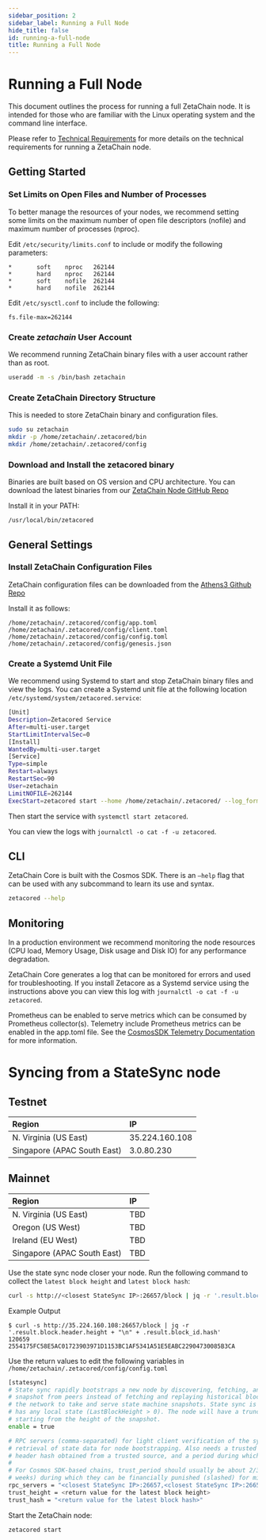 ```yaml
---
sidebar_position: 2
sidebar_label: Running a Full Node
hide_title: false
id: running-a-full-node
title: Running a Full Node
---
```


# Running a Full Node

This document outlines the process for running a full ZetaChain node. It is
intended for those who are familiar with the Linux operating system and the
command line interface.

Please refer to [Technical Requirements](/validators/requirements) for more
details on the technical requirements for running a ZetaChain node.

## Getting Started

### Set Limits on Open Files and Number of Processes

To better manage the resources of your nodes, we recommend setting some limits
on the maximum number of open file descriptors (nofile) and maximum number of
processes (nproc).

Edit `/etc/security/limits.conf` to include or modify the following parameters:

```
*       soft    nproc   262144
*       hard    nproc   262144
*       soft    nofile  262144
*       hard    nofile  262144
```

Edit `/etc/sysctl.conf` to include the following:

```
fs.file-max=262144
```

### Create _zetachain_ User Account

We recommend running ZetaChain binary files with a user account rather than as
root.

```bash
useradd -m -s /bin/bash zetachain
```

### Create ZetaChain Directory Structure

This is needed to store ZetaChain binary and configuration files.

```bash
sudo su zetachain
mkdir -p /home/zetachain/.zetacored/bin
mkdir /home/zetachain/.zetacored/config
```

### Download and Install the zetacored binary

Binaries are built based on OS version and CPU architecture. You can download the latest binaries from our [ZetaChain Node GitHub Repo](https://github.com/zeta-chain/node/releases)


Install it in your PATH:

```
/usr/local/bin/zetacored
```

## General Settings

### Install ZetaChain Configuration Files

ZetaChain configuration files can be downloaded from the
[Athens3 Github Repo](https://github.com/zeta-chain/network-athens3/tree/main/network_files/config)

Install it as follows:

```
/home/zetachain/.zetacored/config/app.toml
/home/zetachain/.zetacored/config/client.toml
/home/zetachain/.zetacored/config/config.toml
/home/zetachain/.zetacored/config/genesis.json
```

### Create a Systemd Unit File

We recommend using Systemd to start and stop ZetaChain binary files and view the
logs. You can create a Systemd unit file at the following location
`/etc/systemd/system/zetacored.service`:

```bash
[Unit]
Description=Zetacored Service
After=multi-user.target
StartLimitIntervalSec=0
[Install]
WantedBy=multi-user.target
[Service]
Type=simple
Restart=always
RestartSec=90
User=zetachain
LimitNOFILE=262144
ExecStart=zetacored start --home /home/zetachain/.zetacored/ --log_format json  --log_level info --moniker <YOUR_NODE_NAME_HERE>
```

Then start the service with `systemctl start zetacored`.

You can view the logs with `journalctl -o cat -f -u zetacored`.

## CLI

ZetaChain Core is built with the Cosmos SDK. There is an `—help` flag that can
be used with any subcommand to learn its use and syntax.

```bash
zetacored --help
```

## Monitoring

In a production environment we recommend monitoring the node resources (CPU
load, Memory Usage, Disk usage and Disk IO) for any performance degradation.

ZetaChain Core generates a log that can be monitored for errors and used for
troubleshooting. If you install Zetacore as a Systemd service using the
instructions above you can view this log with
`journalctl -o cat -f -u zetacored`.

Prometheus can be enabled to serve metrics which can be consumed by Prometheus
collector(s). Telemetry include Prometheus metrics can be enabled in the
app.toml file. See the
[CosmosSDK Telemetry Documentation](https://docs.cosmos.network/v0.46/core/telemetry.html)
for more information.

# Syncing from a StateSync node

## Testnet

| Region                      | IP             |
| :-------------------------- | :------------- |
| N. Virginia (US East)       | 35.224.160.108 |
| Singapore (APAC South East) | 3.0.80.230     |

## Mainnet

| Region                      | IP  |
| :-------------------------- | :-- |
| N. Virginia (US East)       | TBD |
| Oregon (US West)            | TBD |
| Ireland (EU West)           | TBD |
| Singapore (APAC South East) | TBD |

Use the state sync node closer your node. Run the following command to collect
the `latest block height` and `latest block hash`:

```bash
curl -s http://<closest StateSync IP>:26657/block | jq -r '.result.block.header.height + "\n" + .result.block_id.hash'
```

Example Output

```
$ curl -s http://35.224.160.108:26657/block | jq -r '.result.block.header.height + "\n" + .result.block_id.hash'
120659
2554175FC58E5AC01723903971D1153BC1AF5341A51E5EABC22904730085B3CA
```

Use the return values to edit the following variables in
`/home/zetachain/.zetacored/config/config.toml`

```bash
[statesync]
# State sync rapidly bootstraps a new node by discovering, fetching, and restoring a state machine
# snapshot from peers instead of fetching and replaying historical blocks. Requires some peers in
# the network to take and serve state machine snapshots. State sync is not attempted if the node
# has any local state (LastBlockHeight > 0). The node will have a truncated block history,
# starting from the height of the snapshot.
enable = true

# RPC servers (comma-separated) for light client verification of the synced state machine and
# retrieval of state data for node bootstrapping. Also needs a trusted height and corresponding
# header hash obtained from a trusted source, and a period during which validators can be trusted.
#
# For Cosmos SDK-based chains, trust_period should usually be about 2/3 of the unbonding time (~2
# weeks) during which they can be financially punished (slashed) for misbehavior.
rpc_servers = "<closest StateSync IP>:26657,<closest StateSync IP>:26657"
trust_height = <return value for the latest block height>
trust_hash = "<return value for the latest block hash>"
```

Start the ZetaChain node:

```bash
zetacored start
```
